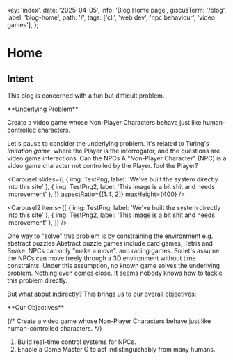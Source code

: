   key: 'index',
  date: '2025-04-05',
  info: 'Blog Home page',
  giscusTerm: '/blog',
  label: 'blog-home',
  path: '/',
  tags: ['cli', 'web dev', 'npc behaviour', 'video games'],
};




# Home

## Intent

This blog is concerned with a fun but difficult problem.

<Card id="underlying-problem"> 
**Underlying Problem**

Create a video game whose Non-Player Characters behave just like human-controlled characters.
</Card>

Let's pause to consider the underlying problem.
It's related to Turing's _Imitation game_:
where the Player is the interrogator, and
the questions are video game interactions.
Can the NPCs <SideNote> A "Non-Player Character" (NPC) is a video game character not controlled by the Player.</SideNote> fool the Player?

<Carousel
  slides={[
    { img: TestPng, label: 'We\'ve built the system directly into this site' },
    { img: TestPng2, label: 'This image is a bit shit and needs improvement' },
  ]}
  aspectRatio={[1.4, 2]}
  maxHeight={400}
/>

<Carousel2
  items={[
    { img: TestPng, label: 'We\'ve built the system directly into this site' },
    { img: TestPng2, label: 'This image is a bit shit and needs improvement' },
  ]}
/>

One way to "solve" this problem is by constraining the environment e.g.
abstract puzzles <SideNote>Abstract puzzle games include card games, Tetris and Snake. NPCs can only  "make a move".</SideNote> and racing games.
So let's assume the NPCs
can move freely through a 3D environment without time constraints.
Under this assumption,
no known game solves the underlying problem.
Nothing even comes close.
It seems nobody knows how to tackle this problem directly.

But what about indirectly?
This brings us to our overall objectives:

<Card id="underlying-problem"> 
**Our Objectives**

{/* Create a video game whose Non-Player Characters behave just like human-controlled characters. */}

1. Build real-time control systems for NPCs.
2. Enable a Game Master <SideNote>G</SideNote> to act indistinguishably from many humans.
</Card>
